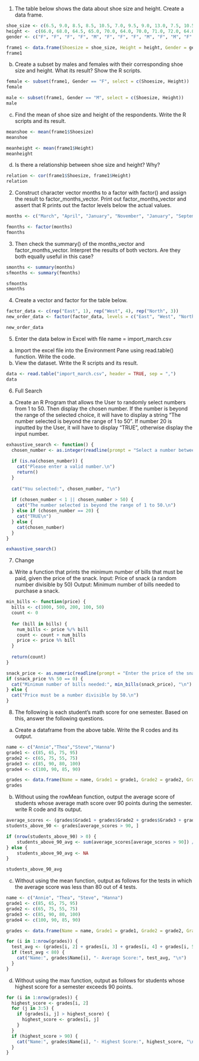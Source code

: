 1. The table below shows the data about shoe size and height. Create a data frame.
```r
shoe_size <- c(6.5, 9.0, 8.5, 8.5, 10.5, 7.0, 9.5, 9.0, 13.0, 7.5, 10.5, 8.5, 12.0, 10.5, 13.0, 11.5, 8.5, 5.0, 10.0, 6.5, 7.5, 8.5, 10.5, 8.5, 10.5, 11.0, 9.0, 13.0)
height <-  c(66.0, 68.0, 64.5, 65.0, 70.0, 64.0, 70.0, 71.0, 72.0, 64.0, 74.5, 67.0, 71.0, 71.0, 77.0, 72.0, 59.0, 62.0, 72.0, 66.0, 64.0, 67.0, 73.0, 69.0, 72.0, 70.0, 69.0, 70.0)
gender <- c("F", "F", "F", "F", "M", "F", "F", "F", "M", "F", "M", "F", "M", "M", "M", "M", "F", "F", "M", "F", "F", "M", "M", "F", "M", "M", "M", "M")

frame1 <- data.frame(Shoesize = shoe_size, Height = height, Gender = gender)
frame1
```
b. Create a subset by males and females with their corresponding shoe size and height.
What its result? Show the R scripts.
```r
female <- subset(frame1, Gender == "F", select = c(Shoesize, Height))
female

male <- subset(frame1, Gender == "M", select = c(Shoesize, Height))
male
```
c. Find the mean of shoe size and height of the respondents. Write the R scripts and its result.
```r
meanshoe <- mean(frame1$Shoesize)
meanshoe

meanheight <- mean(frame1$Height)
meanheight
```
d. Is there a relationship between shoe size and height? Why?
```r
relation <- cor(frame1$Shoesize, frame1$Height)
relation
```
2. Construct character vector months to a factor with factor() and assign the result to factor_months_vector. Print out factor_months_vector and assert that R prints out the factor levels below the actual values.
```r
months <- c("March", "April", "January", "November", "January", "September", "October", "September", "November", "August", "January", "November", "November", "February", "May", "August", "July", "December", "August", "August", "September", "November", "February", "April")

fmonths <- factor(months)
fmonths
```
3. Then check the summary() of the months_vector and factor_months_vector. Interpret the results of both vectors. Are they both equally useful in this case?
```r
smonths <- summary(months)
sfmonths <- summary(fmonths)

sfmonths
smonths
```
4. Create a vector and factor for the table below.
```r
factor_data <- c(rep("East", 1), rep("West", 4), rep("North", 3))
new_order_data <- factor(factor_data, levels = c("East", "West", "North"))

new_order_data
```
5. Enter the data below in Excel with file name = import_march.csv
a. Import the excel file into the Environment Pane using read.table() function. Write the code.
b. View the dataset. Write the R scripts and its result.
```r
data <- read.table("import_march.csv", header = TRUE, sep = ",")
data
```
6. Full Search
a. Create an R Program that allows the User to randomly select numbers from 1 to 50.
Then display the chosen number. If the number is beyond the range of the selected choice,
it will have to display a string “The number selected is beyond the range of 1 to 50”. If
number 20 is inputted by the User, it will have to display “TRUE”, otherwise display the
input number.
```r
exhaustive_search <- function() {
  chosen_number <- as.integer(readline(prompt = "Select a number between 1 and 50: "))
  
  if (is.na(chosen_number)) {
    cat("Please enter a valid number.\n")
    return()
  }
  
  cat("You selected:", chosen_number, "\n")
  
  if (chosen_number < 1 || chosen_number > 50) {
    cat("The number selected is beyond the range of 1 to 50.\n")
  } else if (chosen_number == 20) {
    cat("TRUE\n")
  } else {
    cat(chosen_number)
  }
}

exhaustive_search()


```
7. Change
a. Write a function that prints the minimum number of bills that must be paid, given the
price of the snack.
Input: Price of snack (a random number divisible by 50) Output: Minimum number of bills
needed to purchase a snack.
```r
min_bills <- function(price) {
  bills <- c(1000, 500, 200, 100, 50)
  count <- 0
  
  for (bill in bills) {
    num_bills <- price %/% bill
    count <- count + num_bills
    price <- price %% bill
  }
  
  return(count)
}

snack_price <- as.numeric(readline(prompt = "Enter the price of the snack (divisible by 50): "))
if (snack_price %% 50 == 0) {
  cat("Minimum number of bills needed:", min_bills(snack_price), "\n")
} else {
  cat("Price must be a number divisible by 50.\n")
}

```
8. The following is each student’s math score for one semester. Based on this, answer the
following questions.
a. Create a dataframe from the above table. Write the R codes and its output.
```r
name <- c("Annie","Thea","Steve","Hanna")
grade1 <- c(85, 65, 75, 95)
grade2 <- c(65, 75, 55, 75)
grade3 <- c(85, 90, 80, 100)
grade4 <- c(100, 90, 85, 90)

grades <- data.frame(Name = name, Grade1 = grade1, Grade2 = grade2, Grade4 = grade4)
grades


```
b. Without using the rowMean function, output the average score of students whose average math score over 90 points during the semester. write R code and its output.
```r
average_scores <- (grades$Grade1 + grades$Grade2 + grades$Grade3 + grades$Grade4) / 4
students_above_90 <- grades[average_scores > 90, ]

if (nrow(students_above_90) > 0) {
    students_above_90_avg <- sum(average_scores[average_scores > 90]) / nrow(students_above_90)
} else {
    students_above_90_avg <- NA
}

students_above_90_avg
```
c. Without using the mean function, output as follows for the tests in which the average
score was less than 80 out of 4 tests.
```r
name <- c("Annie", "Thea", "Steve", "Hanna")
grade1 <- c(85, 65, 75, 95)
grade2 <- c(65, 75, 55, 75)
grade3 <- c(85, 90, 80, 100)
grade4 <- c(100, 90, 85, 90)

grades <- data.frame(Name = name, Grade1 = grade1, Grade2 = grade2, Grade3 = grade3, Grade4 = grade4)

for (i in 1:nrow(grades)) {
  test_avg <- (grades[i, 2] + grades[i, 3] + grades[i, 4] + grades[i, 5]) / 4
  if (test_avg < 80) {
    cat("Name:", grades$Name[i], "- Average Score:", test_avg, "\n")
  }
}

```
d. Without using the max function, output as follows for students whose highest score for
a semester exceeds 90 points.
```r
for (i in 1:nrow(grades)) {
  highest_score <- grades[i, 2]
  for (j in 3:5) {
    if (grades[i, j] > highest_score) {
      highest_score <- grades[i, j]
    }
  }
  if (highest_score > 90) {
    cat("Name:", grades$Name[i], "- Highest Score:", highest_score, "\n")
  }
}

```

